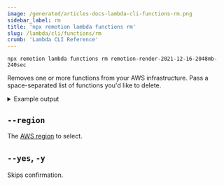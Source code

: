 ```yaml
---
image: /generated/articles-docs-lambda-cli-functions-rm.png
sidebar_label: rm
title: 'npx remotion lambda functions rm'
slug: /lambda/cli/functions/rm
crumb: 'Lambda CLI Reference'
---
```


```
npx remotion lambda functions rm remotion-render-2021-12-16-2048mb-240sec
```

Removes one or more functions from your AWS infrastructure. Pass a space-separated list of functions you'd like to delete.

<details>
<summary>
Example output
</summary>
<pre>
<br/>
Function name:   remotion-render-2021-12-16-2048mb-240sec<br/>
Memory:          2048MB<br/>
Timeout:         120sec<br/>
Version:         2021-12-16<br/>
Delete? (Y/n):  Y<br/>
Deleted!
<br/>

</pre>
</details>

## `--region`

The [AWS region](/docs/lambda/region-selection) to select.

## `--yes`, `-y`

Skips confirmation.